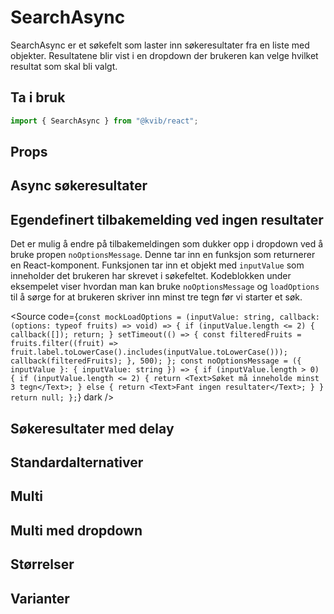 
<Meta of={SearchAsyncStories} />

# SearchAsync

SearchAsync er et søkefelt som laster inn søkeresultater fra en liste med objekter. Resultatene blir vist i en dropdown der brukeren kan velge hvilket resultat som skal bli valgt.

## Ta i bruk

```jsx
import { SearchAsync } from "@kvib/react";
```

## Props

<Canvas of={SearchAsyncStories.SearchAsync} />
<Controls of={SearchAsyncStories.SearchAsync} />

## Async søkeresultater

<Canvas of={SearchAsyncStories.SearchAsyncResults} />

## Egendefinert tilbakemelding ved ingen resultater

Det er mulig å endre på tilbakemeldingen som dukker opp i dropdown ved å bruke propen `noOptionsMessage`. Denne tar inn en funksjon som returnerer en React-komponent. Funksjonen tar inn et objekt med `inputValue` som inneholder det brukeren har skrevet i søkefeltet.
Kodeblokken under eksempelet viser hvordan man kan bruke `noOptionsMessage` og `loadOptions` til å sørge for at brukeren skriver inn minst tre tegn før vi starter et søk.

<Canvas of={SearchAsyncStories.SearchAsyncNoOptions} />

<Source
  code={`const mockLoadOptions = (inputValue: string, callback: (options: typeof fruits) => void) => {
  if (inputValue.length <= 2) {
    callback([]);
    return;
  }
  setTimeout(() => {
    const filteredFruits = fruits.filter((fruit) => fruit.label.toLowerCase().includes(inputValue.toLowerCase()));
    callback(filteredFruits);
  }, 500);
};
const noOptionsMessage = ({ inputValue }: { inputValue: string }) => {
  if (inputValue.length > 0) {
    if (inputValue.length <= 2) {
      return <Text>Søket må inneholde minst 3 tegn</Text>;
    } else {
      return <Text>Fant ingen resultater</Text>;
    }
  }
  return null;
};`}
  dark
/>

## Søkeresultater med delay

<Canvas of={SearchAsyncStories.SearchAsyncResultsDebounce} />

## Standardalternativer

<Canvas inline of={SearchAsyncStories.SearchAsyncDropdown} />

## Multi

<Canvas of={SearchAsyncStories.SearchAsyncMulti} />

## Multi med dropdown

<Canvas of={SearchAsyncStories.SearchAsyncMultiDropdown} />

## Størrelser

<Canvas of={SearchAsyncStories.SearchAsyncSizes} />

## Varianter

<Canvas of={SearchAsyncStories.SearchAsyncVariants} />
